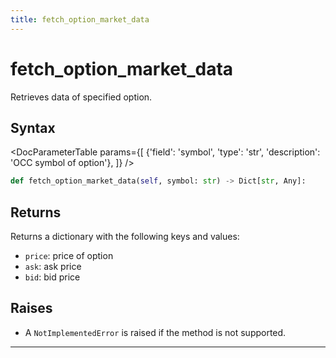 ```yaml
---
title: fetch_option_market_data
---
```


# fetch_option_market_data

Retrieves data of specified option.

## Syntax

<DocParameterTable params={[
    {'field': 'symbol', 'type': 'str', 'description': 'OCC symbol of option'},
]} />

```python
def fetch_option_market_data(self, symbol: str) -> Dict[str, Any]:
```

## Returns

Returns a dictionary with the following keys and values:
- `price`: price of option
- `ask`: ask price
- `bid`: bid price

## Raises
- A `NotImplementedError` is raised if the method is not supported.
---
